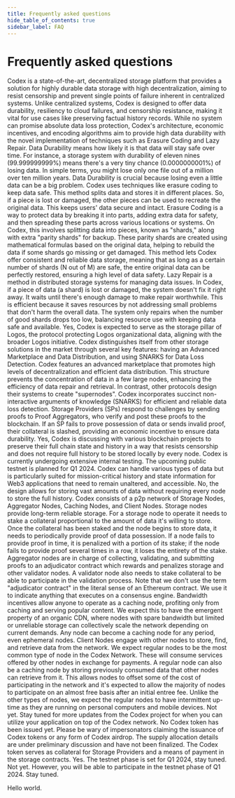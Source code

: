 ```yaml
---
title: Frequently asked questions
hide_table_of_contents: true
sidebar_label: FAQ
---
```



# Frequently asked questions

<AccordionItem title="What is Codex?">
  Codex is a state-of-the-art, decentralized storage platform that provides a solution for highly durable data storage with high decentralization, aiming to resist censorship and prevent single points of failure inherent in centralized systems.
</AccordionItem>

<AccordionItem title="How is Codex different from centralized storage solutions (eg. Google Cloud)?">
  Unlike centralized systems, Codex is designed to offer data durability, resiliency to cloud failures, and censorship resistance, making it vital for use cases like preserving factual history records.
</AccordionItem>

<AccordionItem title="What kind of durability does Codex promise?">
  While no system can promise absolute data loss protection, Codex's architecture, economic incentives, and encoding algorithms aim to provide high data durability with the novel implementation of techniques such as Erasure Coding and Lazy Repair.
</AccordionItem>

<AccordionItem title="What is Data Durability?">
  Data Durability means how likely it is that data will stay safe over time. For instance, a storage system with durability of eleven nines (99.999999999%) means there's a very tiny chance (0.0000000001%) of losing data. In simple terms, you might lose only one file out of a million over ten million years. Data Durability is crucial because losing even a little data can be a big problem. Codex uses techniques like erasure coding to keep data safe. This method splits data and stores it in different places. So, if a piece is lost or damaged, the other pieces can be used to recreate the original data. This keeps users' data secure and intact.
</AccordionItem>

<AccordionItem title="What is Erasure Coding and how does it relate to data storage in Codex?">
  Erasure Coding is a way to protect data by breaking it into parts, adding extra data for safety, and then spreading these parts across various locations or systems. On Codex, this involves splitting data into pieces, known as "shards," along with extra "parity shards" for backup. These parity shards are created using mathematical formulas based on the original data, helping to rebuild the data if some shards go missing or get damaged. This method lets Codex offer consistent and reliable data storage, meaning that as long as a certain number of shards (N out of M) are safe, the entire original data can be perfectly restored, ensuring a high level of data safety.
</AccordionItem>

<AccordionItem title="What is Lazy Repair in the context of Codex?">
  Lazy Repair is a method in distributed storage systems for managing data issues. In Codex, if a piece of data (a shard) is lost or damaged, the system doesn't fix it right away. It waits until there's enough damage to make repair worthwhile. This is efficient because it saves resources by not addressing small problems that don't harm the overall data. The system only repairs when the number of good shards drops too low, balancing resource use with keeping data safe and available.
</AccordionItem>

<AccordionItem title="Is Codex part of Logos?">
  Yes, Codex is expected to serve as the storage pillar of Logos, the protocol protecting Logos organizational data, aligning with the broader Logos initiative.
</AccordionItem>

<AccordionItem title="How does Codex compare to other decentralized storage solutions currently out on the market?">
  Codex distinguishes itself from other storage solutions in the market through several key features: having an Advanced Marketplace and Data Distribution, and using SNARKS for Data Loss Detection.
</AccordionItem>

<AccordionItem title="How do the Advanced Marketplace and Data Distribution work?">
  Codex features an advanced marketplace that promotes high levels of decentralization and efficient data distribution. This structure prevents the concentration of data in a few large nodes, enhancing the efficiency of data repair and retrieval. In contrast, other protocols design their systems to create "supernodes"​.
</AccordionItem>

<AccordionItem title="How does Codex use SNARKS for Data Loss Detection?">
  Codex incorporates succinct non-interactive arguments of knowledge (SNARKS) for efficient and reliable data loss detection. Storage Providers (SPs) respond to challenges by sending proofs to Proof Aggregators, who verify and post these proofs to the blockchain. If an SP fails to prove possession of data or sends invalid proof, their collateral is slashed, providing an economic incentive to ensure data durability.
</AccordionItem>

<AccordionItem title="Can Codex be used for cold storage by blockchain networks?">
  Yes, Codex is discussing with various blockchain projects to preserve their full chain state and history in a way that resists censorship and does not require full history to be stored locally by every node.
</AccordionItem>

<AccordionItem title="Is Codex currently operational?">
  Codex is currently undergoing extensive internal testing. The upcoming public testnet is planned for Q1 2024.
</AccordionItem>

<AccordionItem title="What types of data can be stored on Codex?">
  Codex can handle various types of data but is particularly suited for mission-critical history and state information for Web3 applications that need to remain unaltered, and accessible.
</AccordionItem>

<AccordionItem title="Will every node be required to store full data history in Codex?">
  No, the design allows for storing vast amounts of data without requiring every node to store the full history.
</AccordionItem>

<AccordionItem title="What are all the different types of nodes in Codex’s network?">
  Codex consists of a p2p network of Storage Nodes, Aggregator Nodes, Caching Nodes, and Client Nodes.
</AccordionItem>

<AccordionItem title="What is a Storage Node?">
  Storage nodes provide long-term reliable storage. For a storage node to operate it needs to stake a collateral proportional to the amount of data it's willing to store. Once the collateral has been staked and the node begins to store data, it needs to periodically provide proof of data possession. If a node fails to provide proof in time, it is penalized with a portion of its stake; if the node fails to provide proof several times in a row, it loses the entirety of the stake.
</AccordionItem>

<AccordionItem title="What is an Aggregator Node?">
  Aggregator nodes are in charge of collecting, validating, and submitting proofs to an adjudicator contract which rewards and penalizes storage and other validator nodes. A validator node also needs to stake collateral to be able to participate in the validation process. Note that we don't use the term "adjudicator contract" in the literal sense of an Ethereum contract. We use it to indicate anything that executes on a consensus engine.
</AccordionItem>

<AccordionItem title="What is a Caching Node?">
  Bandwidth incentives allow anyone to operate as a caching node, profiting only from caching and serving popular content. We expect this to have the emergent property of an organic CDN, where nodes with spare bandwidth but limited or unreliable storage can collectively scale the network depending on current demands. Any node can become a caching node for any period, even ephemeral nodes.
</AccordionItem>

<AccordionItem title="What is a Client Node?">
  Client Nodes engage with other nodes to store, find, and retrieve data from the network. We expect regular nodes to be the most common type of node in the Codex Network. These will consume services offered by other nodes in exchange for payments. A regular node can also be a caching node by storing previously consumed data that other nodes can retrieve from it. This allows nodes to offset some of the cost of participating in the network and it's expected to allow the majority of nodes to participate on an almost free basis after an initial entree fee. Unlike the other types of nodes, we expect the regular nodes to have intermittent up-time as they are running on personal computers and mobile devices.
</AccordionItem>

<AccordionItem title="Can I build my application on top of Codex?">
  Not yet. Stay tuned for more updates from the Codex project for when you can utilize your application on top of the Codex network.
</AccordionItem>

<AccordionItem title="Does Codex have a token?">
  No Codex token has been issued yet. Please be wary of impersonators claiming the issuance of Codex tokens or any form of Codex airdrop.
</AccordionItem>

<AccordionItem title="How will the supply of Codex's tokens be allocated?">
  The supply allocation details are under preliminary discussion and have not been finalized.
</AccordionItem>

<AccordionItem title="What role will the Codex token have in the network?">
   The Codex token serves as collateral for Storage Providers and a means of payment in the storage contracts.
</AccordionItem>

<AccordionItem title="Can I or would I be able to use my storage to participate in the Codex network?">
   Yes. The testnet phase is set for Q1 2024, stay tuned.
</AccordionItem>

<AccordionItem title="Can I use Codex right now?">
   Not yet. However, you will be able to participate in the testnet phase of Q1 2024. Stay tuned.
</AccordionItem>

Hello world.
